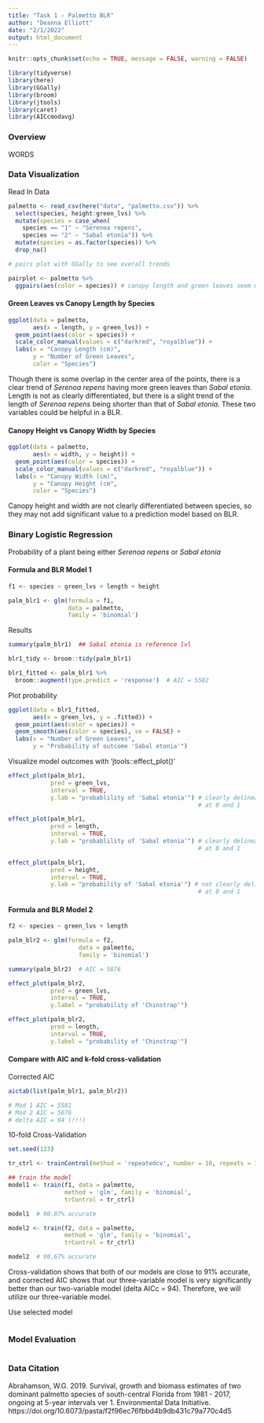 ```yaml
---
title: "Task 1 - Palmetto BLR"
author: "Deanna Elliott"
date: "2/1/2022"
output: html_document
---
```


```r
knitr::opts_chunk$set(echo = TRUE, message = FALSE, warning = FALSE)

library(tidyverse)
library(here)
library(GGally)
library(broom)
library(jtools)
library(caret)
library(AICcmodavg)
```

### Overview

WORDS

### Data Visualization

Read In Data

```r
palmetto <- read_csv(here("data", "palmetto.csv")) %>% 
  select(species, height:green_lvs) %>% 
  mutate(species = case_when(
    species == "1" ~ "Serenoa repens",
    species == "2" ~ "Sabal etonia")) %>% 
  mutate(species = as.factor(species)) %>% 
  drop_na()
```

```r
# pairs plot with GGally to see overall trends

pairplot <- palmetto %>% 
  ggpairs(aes(color = species)) # canopy length and green leaves seem most                                       differentiated by species
```

#### Green Leaves vs Canopy Length by Species

```r

ggplot(data = palmetto,
       aes(x = length, y = green_lvs)) +
  geom_point(aes(color = species)) +
  scale_color_manual(values = c("darkred", "royalblue")) +
  labs(x = "Canopy Length (cm)",
       y = "Number of Green Leaves",
       color = "Species")
```
Though there is some overlap in the center area of the points, there is a clear trend of *Serenoa repens* having more green leaves than *Sabal etonia*. Length is not as clearly differentiated, but there is a slight trend of the length of *Serenoa repens* being shorter than that of *Sabal etonia*. These two variables could be helpful in a BLR.

#### Canopy Height vs Canopy Width by Species

```r
ggplot(data = palmetto,
       aes(x = width, y = height)) +
  geom_point(aes(color = species)) +
  scale_color_manual(values = c("darkred", "royalblue")) +
  labs(x = "Canopy Width (cm)",
       y = "Canopy Height (cm",
       color = "Species")
```
Canopy height and width are not clearly differentiated between species, so they may  not add significant value to a prediction model based on BLR.

### Binary Logistic Regression

Probability of a plant being either *Serenoa repens* or *Sabal etonia*

#### Formula and BLR Model 1
```r

f1 <- species ~ green_lvs + length + height

palm_blr1 <- glm(formula = f1,
                 data = palmetto,
                 family = 'binomial')
```

Results

```r

summary(palm_blr1)  ## Sabal etonia is reference lvl

blr1_tidy <- broom::tidy(palm_blr1)

blr1_fitted <- palm_blr1 %>% 
  broom::augment(type.predict = 'response')  # AIC = 5582
```

Plot probability

```r

ggplot(data = blr1_fitted,
       aes(x = green_lvs, y = .fitted)) +
  geom_point(aes(color = species)) +
  geom_smooth(aes(color = species), se = FALSE) +
  labs(x = "Number of Green Leaves", 
       y = "Probability of outcome 'Sabal etonia'")
```

Visualize model outcomes with 'jtools::effect_plot()' 

```r

effect_plot(palm_blr1,
            pred = green_lvs,
            interval = TRUE,
            y.lab = "probablility of 'Sabal etonia'") # clearly delineated
                                                      # at 0 and 1

effect_plot(palm_blr1,
            pred = length,
            interval = TRUE,
            y.lab = "probablility of 'Sabal etonia'") # clearly delineated
                                                      # at 0 and 1

effect_plot(palm_blr1,
            pred = height,
            interval = TRUE,
            y.lab = "probability of 'Sabal etonia'") # not clearly delineated
                                                      # at 0 and 1
```

#### Formula and BLR Model 2 

```r
f2 <- species ~ green_lvs + length

palm_blr2 <- glm(formula = f2,
                    data = palmetto,
                    family = 'binomial')

summary(palm_blr2)  # AIC = 5676
```

```r

effect_plot(palm_blr2,
            pred = green_lvs,
            interval = TRUE,
            y.label = "probability of 'Chinstrap'")

effect_plot(palm_blr2,
            pred = length,
            interval = TRUE,
            y.label = "probability of 'Chinstrap'")
```

#### Compare with AIC and k-fold cross-validation

Corrected AIC
```r

aictab(list(palm_blr1, palm_blr2))

# Mod 1 AIC = 5581
# Mod 2 AIC = 5676
# delta AIC = 94 (!!!)
```

10-fold Cross-Validation

```r

set.seed(123)

tr_ctrl <- trainControl(method = 'repeatedcv', number = 10, repeats = 10)

## train the model
model1 <- train(f1, data = palmetto,
                method = 'glm', family = 'binomial',
                trControl = tr_ctrl)

model1  # 90.87% accurate

model2 <- train(f2, data = palmetto,
                method = 'glm', family = 'binomial',
                trControl = tr_ctrl)

model2  # 90.67% accurate
```

Cross-validation shows that both of our models are close to 91% accurate, and corrected AIC shows that our three-variable model is very significantly better than our two-variable model (delta AICc = 94). Therefore, we will utilize our three-variable model.

Use selected model

```r

```


### Model Evaluation

```r

```


### Data Citation
Abrahamson, W.G. 2019. Survival, growth and biomass estimates of two dominant palmetto species of south-central Florida from 1981 - 2017, ongoing at 5-year intervals ver 1. Environmental Data Initiative. https://doi.org/10.6073/pasta/f2f96ec76fbbd4b9db431c79a770c4d5
